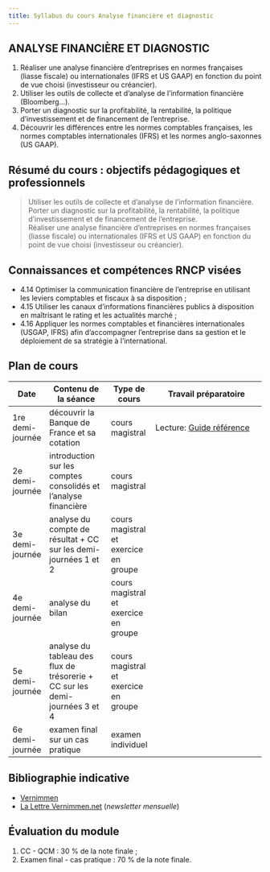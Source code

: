 ```yaml
---
title: Syllabus du cours Analyse financière et diagnostic
---
```


## ANALYSE FINANCIÈRE ET DIAGNOSTIC

1. Réaliser une analyse financière d’entreprises en normes françaises (liasse fiscale) ou internationales (IFRS et US GAAP) en fonction du point de vue choisi (investisseur ou créancier).
2. Utiliser les outils de collecte et d’analyse de l’information financière (Bloomberg...).
3. Porter un diagnostic sur la profitabilité, la rentabilité, la politique d’investissement et de financement de l’entreprise.
4. Découvrir les différences entre les normes comptables françaises, les normes comptables internationales (IFRS) et les normes anglo-saxonnes (US GAAP).

## Résumé du cours : objectifs pédagogiques et professionnels

> Utiliser les outils de collecte et d’analyse de l’information financière.  
> Porter un diagnostic sur la profitabilité, la rentabilité, la politique d’investissement et de financement de l’entreprise.  
> Réaliser une analyse financière d’entreprises en normes françaises (liasse fiscale) ou internationales (IFRS et US GAAP) en fonction du point de vue choisi (investisseur ou créancier).

## Connaissances et compétences RNCP visées

- 4.14 Optimiser la communication financière de l’entreprise en utilisant les leviers comptables et fiscaux à sa disposition ;
- 4.15 Utiliser les canaux d’informations financières publics à disposition en maîtrisant le rating et les actualités marché ;
- 4.16 Appliquer les normes comptables et financières internationales (USGAP, IFRS) afin d’accompagner l’entreprise dans sa gestion et le déploiement de sa stratégie à l’international.

## Plan de cours

| Date             | Contenu de la séance                                                        | Type de cours                         | Travail préparatoire                                                                                                                                         |
| ---------------- | --------------------------------------------------------------------------- | ------------------------------------- | ------------------------------------------------------------------------------------------------------------------------------------------------------------ |
| 1re demi-journée | découvrir la Banque de France et sa cotation                                | cours magistral                       | Lecture: [Guide référence](https://www.banque-france.fr/fr/system/files/2023-08/Banque%20de%20France%20%E2%80%93%20Entreprises_guide-fiben-ref-cotation.pdf) |
| 2e demi-journée  | introduction sur les comptes consolidés et l'analyse financière             | cours magistral                       |                                                                                                                                                              |
| 3e demi-journée  | analyse du compte de résultat + CC sur les demi-journées 1 et 2             | cours magistral et exercice en groupe |                                                                                                                                                              |
| 4e demi-journée  | analyse du bilan                                                            | cours magistral et exercice en groupe |                                                                                                                                                              |
| 5e demi-journée  | analyse du tableau des flux de trésorerie + CC sur les demi-journées 3 et 4 | cours magistral et exercice en groupe |                                                                                                                                                              |
| 6e demi-journée  | examen final sur un cas pratique                                            | examen individuel                     |                                                                                                                                                              |

## Bibliographie indicative

- [Vernimmen](https://www.vernimmen.net/Vernimmen/Qu_est_ce_que_le_vernimmen.php)
- [La Lettre Vernimmen.net](https://www.vernimmen.net/Lire/Lettre_Vernimmen.php) (_newsletter mensuelle_)

## Évaluation du module

1. CC - QCM : 30 % de la note finale ;
2. Examen final - cas pratique : 70 % de la note finale.
